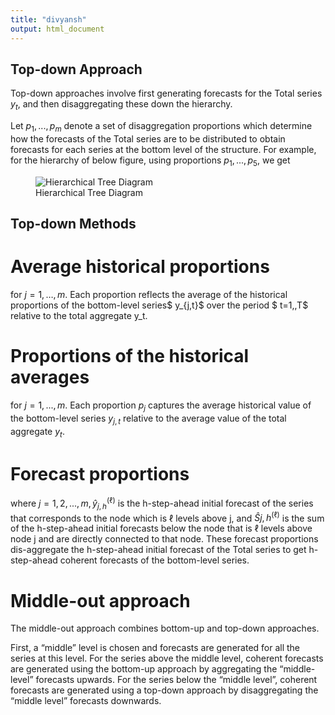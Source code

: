 ```yaml
---
title: "divyansh"
output: html_document
---
```


## Top-down Approach

Top-down approaches involve first generating forecasts for the Total series $y_t$, and then disaggregating these down the hierarchy.

Let $p_1,...,p_{m}$ denote a set of disaggregation proportions which determine how the forecasts of the Total series are to be distributed to obtain forecasts for each series at the bottom level of the structure. For example, for the hierarchy of below figure, using proportions $p_1,...,p_{5}$, we get

```{=tex}
\begin{align*}
\tilde{AA}{t}=p_1\hat{y}_t,~~~\tilde{AB}{t}=p_2\hat{y}_t,~~~\tilde{AC}{t}=p_3\hat{y}_t,~~~\tilde{BA}{t}=p_4\hat{y}_t~~~\text{and}~~~~~~\tilde{BB}{t}=p_5\hat{y}_t.
\end{align*}
```
![Hierarchical Tree Diagram](add%20path%20to%20hierarchical%20tree%20diagram)

## Top-down Methods

# Average historical proportions

```{=tex}
\begin{align*}
p_j=\frac{1}{T}\sum_{t=1}^{T}\frac{y_{j,t}}{{y_t}}
\end{align*}
```
for $j=1,\dots,m$. Each proportion reflects the average of the historical proportions of the bottom-level series\$ y\_{j,t}\$ over the period \$ t=1,\dots,T\$ relative to the total aggregate y_t.

# Proportions of the historical averages

```{=tex}
\begin{align*}
p_j={\sum_{t=1}^{T}\frac{y_{j,t}}{T}}\Big/{\sum_{t=1}^{T}\frac{y_t}{T}}
\end{align*}
```
for $j=1,...,m$. Each proportion $p_j$ captures the average historical value of the bottom-level series $y_{j,t}$ relative to the average value of the total aggregate $y_t$.

# Forecast proportions

```{=tex}
\begin{align*}
p_j=\prod^{K-1}_{\ell=0}\frac{\hat{y}_{j,h}^{(\ell)}}{\hat{S}_{j,h}^{(\ell+1)}}.
\end{align*}
```
where $j=1,2,...,m,\hat{y}_{j,h}^{(\ell)}$ is the h-step-ahead initial forecast of the series that corresponds to the node which is $\ell$ levels above j, and $\hat{S}{j,h}^{(\ell)}$ is the sum of the h-step-ahead initial forecasts below the node that is $\ell$ levels above node j and are directly connected to that node. These forecast proportions dis-aggregate the h-step-ahead initial forecast of the Total series to get h-step-ahead coherent forecasts of the bottom-level series.

# Middle-out approach

The middle-out approach combines bottom-up and top-down approaches.

First, a "middle" level is chosen and forecasts are generated for all the series at this level. For the series above the middle level, coherent forecasts are generated using the bottom-up approach by aggregating the "middle-level" forecasts upwards. For the series below the "middle level", coherent forecasts are generated using a top-down approach by disaggregating the "middle level" forecasts downwards.
